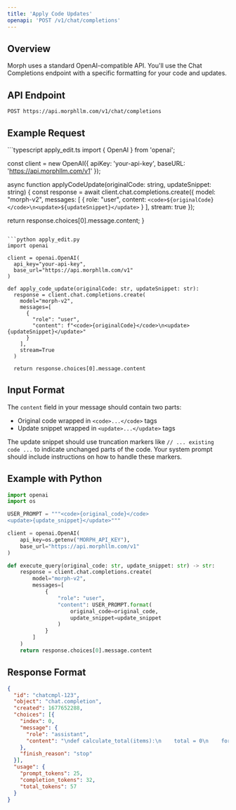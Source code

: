 ```yaml
---
title: 'Apply Code Updates'
openapi: 'POST /v1/chat/completions'
---
```


## Overview

Morph uses a standard OpenAI-compatible API. You'll use the Chat Completions endpoint with a specific formatting for your code and updates.

## API Endpoint

```
POST https://api.morphllm.com/v1/chat/completions
```

## Example Request

<CodeGroup>
```typescript apply_edit.ts
import { OpenAI } from 'openai';

const client = new OpenAI({
  apiKey: 'your-api-key',
  baseURL: 'https://api.morphllm.com/v1'
});

async function applyCodeUpdate(originalCode: string, updateSnippet: string) {
  const response = await client.chat.completions.create({
    model: "morph-v2",
    messages: [
      {
        role: "user",
        content: `<code>${originalCode}</code>\n<update>${updateSnippet}</update>`
      }
    ],
    stream: true
  });
  
  return response.choices[0].message.content;
}
```

```python apply_edit.py
import openai

client = openai.OpenAI(
  api_key="your-api-key",
  base_url="https://api.morphllm.com/v1"
)

def apply_code_update(originalCode: str, updateSnippet: str):
  response = client.chat.completions.create(
    model="morph-v2",
    messages=[
      {
        "role": "user",
        "content": f"<code>{originalCode}</code>\n<update>{updateSnippet}</update>"
      }
    ],
    stream=True
  )
  
  return response.choices[0].message.content
```
</CodeGroup>

## Input Format

The `content` field in your message should contain two parts:
- Original code wrapped in `<code>...</code>` tags
- Update snippet wrapped in `<update>...</update>` tags

The update snippet should use truncation markers like `// ... existing code ...` to indicate unchanged parts of the code. Your system prompt should include instructions on how to handle these markers.

## Example with Python

```python
import openai
import os

USER_PROMPT = """<code>{original_code}</code>
<update>{update_snippet}</update>"""

client = openai.OpenAI(
    api_key=os.getenv("MORPH_API_KEY"),
    base_url="https://api.morphllm.com/v1"
)

def execute_query(original_code: str, update_snippet: str) -> str:
    response = client.chat.completions.create(
        model="morph-v2",
        messages=[
            {
                "role": "user",
                "content": USER_PROMPT.format(
                    original_code=original_code,
                    update_snippet=update_snippet
                )
            }
        ]
    )
    return response.choices[0].message.content
```

## Response Format

```json
{
  "id": "chatcmpl-123",
  "object": "chat.completion",
  "created": 1677652288,
  "choices": [{
    "index": 0,
    "message": {
      "role": "assistant",
      "content": "\ndef calculate_total(items):\n    total = 0\n    for item in items:\n        total += item.price\n    return total * 1.1  # Add 10% tax\n"
    },
    "finish_reason": "stop"
  }],
  "usage": {
    "prompt_tokens": 25,
    "completion_tokens": 32,
    "total_tokens": 57
  }
}
```

